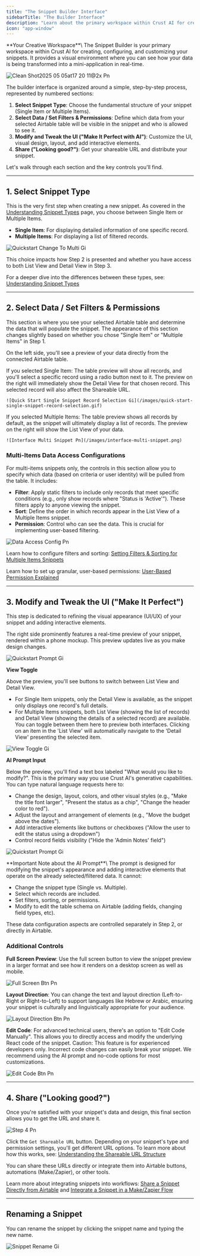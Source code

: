 ```yaml
---
title: "The Snippet Builder Interface"
sidebarTitle: "The Builder Interface"
description: "Learn about the primary workspace within Crust AI for creating, configuring, and customizing your snippets."
icon: "app-window"
---
```


<Tip>
  **Your Creative Workspace**\
  The Snippet Builder is your primary workspace within Crust AI for creating, configuring, and customizing your snippets. It provides a visual environment where you can see how your data is being transformed into a mini-application in real-time.
</Tip>

![Clean Shot2025 05 05at17 20 11@2x Pn](/images/CleanShot2025-05-05at17.20.11@2x.png)

The builder interface is organized around a simple, step-by-step process, represented by numbered sections:

1. **Select Snippet Type**: Choose the fundamental structure of your snippet (Single Item or Multiple Items).
2. **Select Data / Set Filters & Permissions**: Define which data from your selected Airtable table will be visible in the snippet and who is allowed to see it.
3. **Modify and Tweak the UI ("Make It Perfect with AI")**: Customize the UI, visual design, layout, and add interactive elements.
4. **Share ("Looking good?")**: Get your shareable URL and distribute your snippet.

Let's walk through each section and the key controls you'll find.

---

## 1. Select Snippet Type

This is the very first step when creating a new snippet. As covered in the [Understanding Snippet Types](/chapters/building-and-understanding-snippets/understanding-snippet-types) page, you choose between Single Item or Multiple Items.

- **Single Item**: For displaying detailed information of one specific record.
- **Multiple Items**: For displaying a list of filtered records.

![Quickstart Change To Multi Gi](/images/quickstart-change-to-multi.gif)

This choice impacts how Step 2 is presented and whether you have access to both List View and Detail View in Step 3.

For a deeper dive into the differences between these types, see: [Understanding Snippet Types](/chapters/building-and-understanding-snippets/understanding-snippet-types)

---

## 2. Select Data / Set Filters & Permissions

This section is where you see your selected Airtable table and determine the data that will populate the snippet. The appearance of this section changes slightly based on whether you chose "Single Item" or "Multiple Items" in Step 1.

On the left side, you'll see a preview of your data directly from the connected Airtable table.

<Tabs>
  <Tab title="Single Item">
    If you selected Single Item: The table preview will show all records, and you'll select a specific record using a radio button next to it. The preview on the right will immediately show the Detail View for that chosen record. This selected record will also affect the Shareable URL.

    ![Quick Start Single Snippet Record Selection Gi](/images/quick-start-single-snippet-record-selection.gif)
  </Tab>
  <Tab title="Multiple Items">
    If you selected Multiple Items: The table preview shows all records by default, as the snippet will ultimately display a list of records. The preview on the right will show the List View of your data.

    ![Interface Multi Snippet Pn](/images/interface-multi-snippet.png)
  </Tab>
</Tabs>

### Multi-Items Data Access Configurations

For multi-items snippets only, the controls in this section allow you to specify which data (based on criteria or user identity) will be pulled from the table. It includes:

- **Filter**: Apply static filters to include only records that meet specific conditions (e.g., only show records where "Status is 'Active'"). These filters apply to anyone viewing the snippet.
- **Sort**: Define the order in which records appear in the List View of a Multiple Items snippet.
- **Permission**: Control who can see the data. This is crucial for implementing user-based filtering.

![Data Access Config Pn](/images/data-access-config.png)

Learn how to configure filters and sorting: [Setting Filters & Sorting for Multiple Items Snippets](/chapters/selecting-which-data-to-display/setting-filters-and-sorting-for-multiple-items-snippets)

Learn how to set up granular, user-based permissions: [User-Based Permission Explained](/chapters/controlling-data-access/user-based-permission-explained)

---

## 3. Modify and Tweak the UI ("Make It Perfect")

This step is dedicated to refining the visual appearance (UI/UX) of your snippet and adding interactive elements.

The right side prominently features a real-time preview of your snippet, rendered within a phone mockup. This preview updates live as you make design changes.

![Quickstart Prompt Gi](/step-3.png)

**View Toggle**

Above the preview, you'll see buttons to switch between List View and Detail View.

- For Single Item snippets, only the Detail View is available, as the snippet only displays one record's full details.
- For Multiple Items snippets, both List View (showing the list of records) and Detail View (showing the details of a selected record) are available. You can toggle between them here to preview both interfaces. Clicking on an item in the 'List View' will automatically navigate to the 'Detail View' presenting the selected item.

![View Toggle Gi](/images/view-toggle.gif)

**AI Prompt Input**

Below the preview, you'll find a text box labeled "What would you like to modify?". This is the primary way you use Crust AI's generative capabilities. You can type natural language requests here to:

- Change the design, layout, colors, and other visual styles (e.g., "Make the title font larger", "Present the status as a chip", "Change the header color to red").
- Adjust the layout and arrangement of elements (e.g., "Move the budget above the dates").
- Add interactive elements like buttons or checkboxes ("Allow the user to edit the status using a dropdown")
- Control record fields visibility ("Hide the 'Admin Notes' field")

![Quickstart Prompt Gi](/images/quickstart-prompt.gif)

<Warning>
  **Important Note about the AI Prompt**\
  The prompt is designed for modifying the snippet's appearance and adding interactive elements that operate on the already selected/filtered data. It cannot:

  - Change the snippet type (Single vs. Multiple).
  - Select which records are included.
  - Set filters, sorting, or permissions.
  - Modify to edit the table schema on Airtable (adding fields, changing field types, etc).

  These data configuration aspects are controlled separately in Step 2, or directly in Airtable.
</Warning>

### Additional Controls

**Full Screen Preview**: Use the full screen button to view the snippet preview in a larger format and see how it renders on a desktop screen as well as mobile.

![Full Screen Btn Pn](/images/full-screen-btn.png)

**Layout Direction**: You can change the text and layout direction (Left-to-Right or Right-to-Left) to support languages like Hebrew or Arabic, ensuring your snippet is culturally and linguistically appropriate for your audience.

![Layout Direction Btn Pn](/layout-direction-btn2.png)

**Edit Code**: For advanced technical users, there's an option to "Edit Code Manually". This allows you to directly access and modify the underlying React code of the snippet. Caution: This feature is for experienced developers only. Incorrect code changes can easily break your snippet. We recommend using the AI prompt and no-code options for most customizations.

![Edit Code Btn Pn](/images/edit-code-btn.png)

---

## 4. Share ("Looking good?")

Once you're satisfied with your snippet's data and design, this final section allows you to get the URL and share it.

![Step 4 Pn](/images/step-4.png)

Click the `Get Shareable URL` button. Depending on your snippet's type and permission settings, you'll get different URL options. To learn more about how this works, see: [Understanding the Shareable URL Structure](/chapters/building-and-understanding-snippets/understanding-snippet-types)

You can share these URLs directly or integrate them into Airtable buttons, automations (Make/Zapier), or other tools.

Learn more about integrating snippets into workflows: [Share a Snippet Directly from Airtable](/chapters/sharing-your-snippets/share-a-snippet-directly-from-airtable) and [Integrate a Snippet in a Make/Zapier Flow](/chapters/sharing-your-snippets/integrate-a-snippet-in-a-make-or-zapier-flow)

---

## Renaming a Snippet

You can rename the snippet by clicking the snippet name and typing the new name.

![Snippet Rename Gi](/images/snippet-rename.gif)